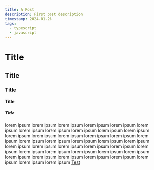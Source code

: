 ```yaml
---
title: A Post
description: First post description
timestamp: 2024-01-28
tags:
  - typescript
  - javascript
---
```


# Title
## Title
### Title
#### Title
##### Title
lorem ipsum lorem ipsum lorem ipsum lorem ipsum lorem ipsum lorem ipsum lorem ipsum lorem ipsum lorem ipsum lorem ipsum lorem ipsum lorem ipsum lorem ipsum lorem ipsum lorem ipsum lorem ipsum lorem ipsum lorem ipsum lorem ipsum lorem ipsum lorem ipsum lorem ipsum lorem ipsum lorem ipsum lorem ipsum lorem ipsum lorem ipsum lorem ipsum lorem ipsum lorem ipsum lorem ipsum lorem ipsum lorem ipsum lorem ipsum lorem ipsum lorem ipsum lorem ipsum lorem ipsum lorem ipsum lorem ipsum lorem ipsum
[Test](https://www.google.com)